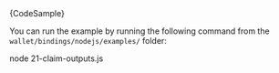
<CodeBlock className="language-javascript">
    {CodeSample}
</CodeBlock>

You can run the example by running the following command from the `wallet/bindings/nodejs/examples/` folder:

<CodeBlock className="language-bash">
    node 21-claim-outputs.js
</CodeBlock>

